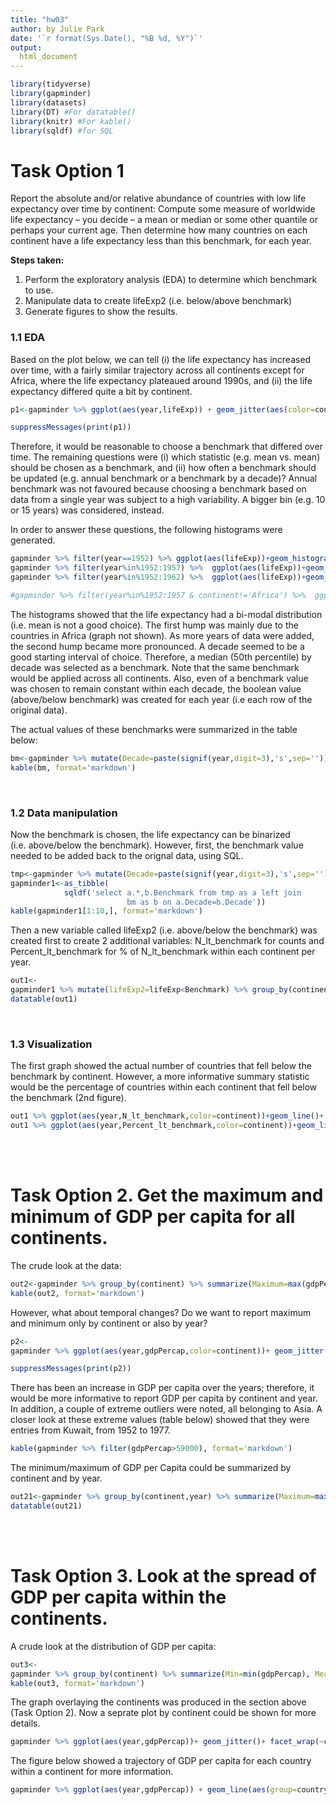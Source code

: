 ```yaml
---
title: "hw03"
author: by Julie Park
date: '`r format(Sys.Date(), "%B %d, %Y")`'
output: 
  html_document
---
```



```r
library(tidyverse)
library(gapminder)
library(datasets)
library(DT) #For datatable()
library(knitr) #For kable()
library(sqldf) #for SQL
```

# Task Option 1
Report the absolute and/or relative abundance of countries with low life expectancy over time by continent: Compute some measure of worldwide life expectancy – you decide – a mean or median or some other quantile or perhaps your current age. Then determine how many countries on each continent have a life expectancy less than this benchmark, for each year.

__Steps taken:__

1. Perform the exploratory analysis (EDA) to determine which benchmark to use.
2. Manipulate data to create lifeExp2 (i.e. below/above benchmark)
3. Generate figures to show the results.

### 1.1 EDA
Based on the plot below, we can tell (i) the life expectancy has increased over time, with a fairly similar trajectory across all continents except for Africa, where the life expectancy plateaued around 1990s, and (ii) the life expectancy differed quite a bit by continent.  
```r
p1<-gapminder %>% ggplot(aes(year,lifeExp)) + geom_jitter(aes(color=continent)) + geom_smooth(aes(color=continent))

suppressMessages(print(p1))
```

Therefore, it would be reasonable to choose a benchmark that differed over time.  The remaining questions were (i) which statistic (e.g. mean vs. mean) should be chosen as a benchmark, and (ii) how often a benchmark should be updated (e.g. annual benchmark or a benchmark by a decade)?  Annual benchmark was not favoured because choosing a benchmark based on data from a single year was subject to a high variability.  A bigger bin (e.g. 10 or 15 years) was considered, instead.

In order to answer these questions, the following histograms were generated.
```r
gapminder %>% filter(year==1952) %>% ggplot(aes(lifeExp))+geom_histogram(bins=50) + labs(title='For year 1952')
gapminder %>% filter(year%in%1952:1957) %>%  ggplot(aes(lifeExp))+geom_histogram(bins=50) + labs(title='For years 1952 & 1957')
gapminder %>% filter(year%in%1952:1962) %>%  ggplot(aes(lifeExp))+geom_histogram(bins=50) + labs(title='For years 1952, 1957 & 1962')

#gapminder %>% filter(year%in%1952:1957 & continent!='Africa') %>%  ggplot(aes(lifeExp))+geom_histogram()
```

The histograms showed that the life expectancy had a bi-modal distribution (i.e. mean is not a good choice).  The first hump was mainly due to the countries in Africa (graph not shown).  As more years of data were added, the second hump became more pronounced. A decade seemed to be a good starting interval of choice.  Therefore, a median (50th percentile) by decade was selected as a benchmark.  Note that the same benchmark would be applied across all continents.  Also, even of a benchmark value was chosen to remain constant within each decade, the boolean value (above/below benchmark) was created for each year (i.e each row of the original data).


The actual values of these benchmarks were summarized in the table below:
```r
bm<-gapminder %>% mutate(Decade=paste(signif(year,digit=3),'s',sep='')) %>% group_by(Decade) %>% summarize(Benchmark=median(lifeExp))
kable(bm, format='markdown')
```

<br/> 

### 1.2 Data manipulation
Now the benchmark is chosen, the life expectancy can be binarized (i.e. above/below the benchmark).  However, first, the benchmark value needed to be added back to the orignal data, using SQL.

```r
tmp<-gapminder %>% mutate(Decade=paste(signif(year,digit=3),'s',sep='')) 
gapminder1<-as_tibble(
            sqldf('select a.*,b.Benchmark from tmp as a left join 
                          bm as b on a.Decade=b.Decade'))
kable(gapminder1[1:10,], format='markdown')
```

Then a new variable called lifeExp2 (i.e. above/below the benchmark) was created first to create 2 additional variables: N_lt_benchmark for counts and Percent_lt_benchmark for % of N_lt_benchmark within each continent per year.
```r
out1<-
gapminder1 %>% mutate(lifeExp2=lifeExp<Benchmark) %>% group_by(continent,year) %>% summarize(N_lt_benchmark=sum(lifeExp2), N_total=n(), Percent_lt_benchmark=round(100*mean(lifeExp2),2)) 
datatable(out1)
```

<br/> 

### 1.3 Visualization
The first graph showed the actual number of countries that fell below the benchmark by continent.  However, a more informative summary statistic would be the percentage of countries within each continent that fell below the benchmark (2nd figure).
```r
out1 %>% ggplot(aes(year,N_lt_benchmark,color=continent))+geom_line()+ labs(title='Number of countries below the benchmark life expectancy over time', x='Year',y='# below benchmark')
out1 %>% ggplot(aes(year,Percent_lt_benchmark,color=continent))+geom_line()+labs(title='% of countries below the benchmark life expectancy over time', x='Year',y='# below benchmark')
```



<br/> <br/>

# Task Option 2. Get the maximum and minimum of GDP per capita for all continents.

The crude look at the data:
```r
out2<-gapminder %>% group_by(continent) %>% summarize(Maximum=max(gdpPercap), Minimum=min(gdpPercap))
kable(out2, format='markdown')
```

However, what about temporal changes?  Do we want to report maximum and minimum only by continent or also by year?
```r
p2<-
gapminder %>% ggplot(aes(year,gdpPercap,color=continent))+ geom_jitter() + geom_smooth() + labs(title='Trajectory of GDP per capita by continent')

suppressMessages(print(p2))
```

There has been an increase in GDP per capita over the years; therefore, it would be more informative to report GDP per capita by continent and year.  In addition, a couple of extreme outliers were noted, all belonging to Asia.  A closer look at these extreme values (table below) showed that they were entries from Kuwait, from 1952 to 1977.
```r
kable(gapminder %>% filter(gdpPercap>59000), format='markdown')
```

The minimum/maximum of GDP per Capita could be summarized by continent and by year.

```r
out21<-gapminder %>% group_by(continent,year) %>% summarize(Maximum=max(gdpPercap), Minimum=min(gdpPercap))
datatable(out21)


```


<br/> <br/>

# Task Option 3. Look at the spread of GDP per capita within the continents.

A crude look at the distribution of GDP per capita:
```r
out3<-
gapminder %>% group_by(continent) %>% summarize(Min=min(gdpPercap), Mean=mean(gdpPercap), Median=median(gdpPercap), Max=max(gdpPercap))
kable(out3, format='markdown')
```

The graph overlaying the continents was produced in the section above (Task Option 2).  Now a seprate plot by continent could be shown for more details.

```r
gapminder %>% ggplot(aes(year,gdpPercap))+ geom_jitter()+ facet_wrap(~continent,nrow=1)+ labs(title='Scatter plot of GDP per capita over time by continent')
```

The figure below showed a trajectory of GDP per capita for each country within a continent for more information.
```r
gapminder %>% ggplot(aes(year,gdpPercap)) + geom_line(aes(group=country), alpha=0.3)+ facet_wrap(~continent,nrow=1) + labs(title='Trajectory of GDP per capita for each country by continent')
```

